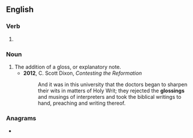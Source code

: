 ==English==

===Verb===
{{head|en|verb form}}

# {{present participle of|gloss|lang=en|nocat=1}}

===Noun===
{{en-noun}}

# The addition of a gloss, or explanatory note.
#* '''2012''', C. Scott Dixon, ''Contesting the Reformation''
#*: And it was in this university that the doctors began to sharpen their wits in matters of Holy Writ; they rejected the '''glossings''' and musings of interpreters and took the biblical writings to hand, preaching and writing thereof.

===Anagrams===
* {{anagrams|en|a=ggilnoss|goslings}}